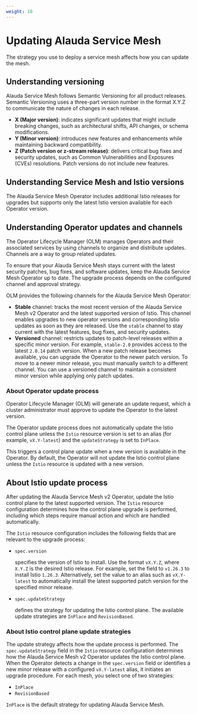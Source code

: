 ```yaml
---
weight: 10
---
```


# Updating Alauda Service Mesh

The strategy you use to deploy a service mesh affects how you can update the mesh.

## Understanding versioning

Alauda Service Mesh follows Semantic Versioning for all product releases. Semantic Versioning uses a three-part version number in the format X.Y.Z to communicate the nature of changes in each release.

- **X (Major version)**: indicates significant updates that might include breaking changes, such as architectural shifts, API changes, or schema modifications.
- **Y (Minor version)**: introduces new features and enhancements while maintaining backward compatibility.
- **Z (Patch version or z-stream release)**: delivers critical bug fixes and security updates, such as Common Vulnerabilities and Exposures (CVEs) resolutions. Patch versions do not include new features.

## Understanding Service Mesh and Istio versions

The Alauda Service Mesh Operator includes additional Istio releases for upgrades but supports only the latest Istio version available for each Operator version.

## Understanding Operator updates and channels

The Operator Lifecycle Manager (OLM) manages Operators and their associated services by using channels to organize and distribute updates. Channels are a way to group related updates.

To ensure that your Alauda Service Mesh stays current with the latest security patches, bug fixes, and software updates, keep the Alauda Service Mesh Operator up to date. The upgrade process depends on the configured channel and approval strategy.

OLM provides the following channels for the Alauda Service Mesh Operator:

- **Stable** channel: tracks the most recent version of the Alauda Service Mesh v2 Operator and the latest supported version of Istio. This channel enables upgrades to new operator versions and corresponding Istio updates as soon as they are released. Use the `stable` channel to stay current with the latest features, bug fixes, and security updates.
- **Versioned** channel: restricts updates to patch-level releases within a specific minor version. For example, `stable-2.0` provides access to the latest `2.0.14` patch version. When a new patch release becomes available, you can upgrade the Operator to the newer patch version. To move to a newer minor release, you must manually switch to a different channel. You can use a versioned channel to maintain a consistent minor version while applying only patch updates.

### About Operator update process

Operator Lifecycle Manager (OLM) will generate an update request, which a cluster administrator must approve to update the Operator to the latest version.

The Operator update process does not automatically update the Istio control plane unless the `Istio` resource version is set to an alias (for example, `vX.Y-latest`) and the `updateStrategy` is set to `InPlace`.

This triggers a control plane update when a new version is available in the Operator. By default, the Operator will not update the Istio control plane unless the `Istio` resource is updated with a new version.

## About Istio update process

After updating the Alauda Service Mesh v2 Operator, update the Istio control plane to the latest supported version. The `Istio` resource configuration determines how the control plane upgrade is performed, including which steps require manual action and which are handled automatically.

The `Istio` resource configuration includes the following fields that are relevant to the upgrade process:

- `spec.version`

  specifies the version of Istio to install. Use the format `vX.Y.Z`, where `X.Y.Z` is the desired Istio release.
  For example, set the field to `v1.26.3` to install Istio `1.26.3`.
  Alternatively, set the value to an alias such as `vX.Y-latest` to automatically install the latest supported patch version for the specified minor release.

- `spec.updateStrategy`

  defines the strategy for updating the Istio control plane. The available update strategies are `InPlace` and `RevisionBased`.

### About Istio control plane update strategies

The update strategy affects how the update process is performed. The `spec.updateStrategy` field in the `Istio` resource configuration determines how the Alauda Service Mesh v2 Operator updates the Istio control plane. When the Operator detects a change in the `spec.version` field or identifies a new minor release with a configured `vX.Y-latest` alias, it initiates an upgrade procedure. For each mesh, you select one of two strategies:

- `InPlace`
- `RevisionBased`

`InPlace` is the default strategy for updating Alauda Service Mesh.

